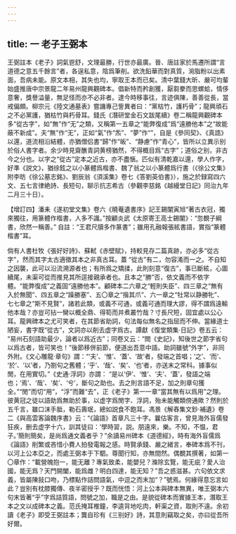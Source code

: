 ```yaml
---
---
---
```

title: 一 老子王弼本
---




王弼註本《老子》詞氣鬯舒，文理最勝，行世亦最廣。晉、唐註家於馬遷所謂“言道德之意五千餘言”者，各逞私意，陰爲筆削。欲洗鉛華而對真質，涴脂粉以出素面，吾病未能。原文本相，其失也均，寧取王本而已矣。清中葉錢大昕、嚴可均輩始盛推唐中宗景龍二年易州龍興觀碑本。倡新特而矜創獲，厭芻豢而思螺蛤，情侈意奢，獎譽溢量，無足怪而亦不必非者。逮今時移事往，言迹俱陳，善善從長，當戒偏頗。柳宗元《陸文通墓表》嘗譏專己訾異者曰：“黨枯竹，護朽骨”；龍興頑石之不必黨護，猶枯竹與朽骨耳。錢氏《潛研堂金石文跋尾續》卷二稱龍興觀碑本多“從古字”，如“無”作“无”之類，又稱第一五章之“能弊復成”爲“遠勝他本”之“故能蔽不新成”。夫“無”作“无”，正如“氣”作“炁”、“夢”作“”，自是《參同契》、《真誥》以還，道流相沿結體，亦猶僧侣書“歸”作“皈”、“静慮”作“青心”，皆所以立異示别於俗人書字者。余少時見齋醮青詞黄榜猶然，不得概目爲“古字”；道俗之别，非古今之分也。以字之“從古”定本之近古，亦不盡愜。匹似有清乾嘉以還，學人作字，好準《説文》，猶徐鉉之以小篆體爲楷書、魏了翁之以小篆體爲行書（《徐公文集》附李昉《徐公墓志銘》、劉辰翁《須溪集》卷七《答劉英伯書》），施之於録寫四六文、五七言律絶詩、長短句，聊示抗志希古（參觀李慈銘《越縵堂日記》同治九年二月三十日）。

【增訂四】潘耒《遂初堂文集》卷六《曉菴遺書序》記王錫闡寅旭“著古衣冠，獨來獨往，用篆體作楷書，人多不識。”按顧炎武《太原寄王高士錫闡》：“忽覩子綱書，欣然一稱善。” 自註：“王君尺牘多作篆書”；雖用孔融報張絃書語，實指“篆體楷書”耳。

倘有人書杜牧《張好好詩》、蘇軾《赤壁賦》，持較見存二篇真跡，亦必多“從古字”，然而其字太古適徵其本之非真古耳。蓋 “從古”有二，勿容淆而一之。不自知之因襲，此可以沿流溯源者也；有所爲之矯揉，此則刻意“復古”，事已斷絃，心圖續尾，未渠可從而推見其所逕接親承者也。且本之“勝”否，依文義而不依字體。“能弊復成”之義固“遠勝他本”。顧碑本二六章之“輕則失臣”、四三章之“無有入於無聞”、四五章之“躁勝塞”、五〇章之“揩其爪”、六一章之“牡常以静勝牝”、七七章之“斯不見賢”，諸若此類，或義不可通，或義可通而理大謬，得不謂爲遠輸他本哉？亦豈可拈一臠以概全鼎、得筍而并煮叢竹哉？寸長尺短，固宜處以公心耳。龍興碑本之尤可笑者，在其節省助詞，句法每似無名之指屈而不伸。當緣道士陋妄，書字既“從古”，文詞亦以削去虚字爲古。譚獻《復堂類集·日記》卷五云： “易州石刻語助最少，論者以爲近古”；同卷又云：“閲《史記》，知後世之節字省句以爲古者，皆可笑也！”後節移併前節，便道出吾意中語。助詞雖號“外字”，非同外附。《文心雕龍·章句》謂：“‘夫’、‘惟’、‘蓋’、‘故’者，發端之首唱；‘之’、‘而’、 ‘於’、‘以’者，乃劄句之舊體；‘乎’、‘哉’、‘矣’、‘也’者，亦送末之常科。據事似閒，在用實切。”《史通·浮詞》亦謂： “是以‘伊’、‘惟’、‘夫’、‘蓋’，發語之端也；‘焉’、‘哉’、‘矣’、‘兮’，斷句之助也。去之則言語不足，加之則章句獲全。”“閒”而切“用”，“浮”而難“去”，正《老子》第一一章“當其無有以爲用”之理。彼黄冠之徒以語助爲無助於事，以虚字爲閒字、浮詞，殆未能觸類傍通歟？然則於五千言，雖口沫手胝，勒石壽珉，總如説食不飽耳。馮景《解舂集文鈔·補遺》卷二《與高雲客論魏序書》云：“《論語》首章凡三十字。曩估客言，曾見海外盲儒發狂疾，删去虚字十六，訓其徒曰：‘學時習，説。朋遠來，樂。不知，不愠，君子。’簡則簡矣，是尚爲通文義者乎？”余讀易州碑本《道德經》，時有海外盲儒爲《論語》削繁或吝惜小費人拍發電報之感。時賢承錢、嚴之緒言，奉碑本爲不刊，以河上公本亞之，而處王弼本于下駟。尊聞行知，亦無間然。偶覩其撰著，如第一〇章作：“載營魄抱一，能无離？專氣致柔，能嬰兒？滌除玄覽，能无疵？愛人治國，能无爲？天門開闔，能爲雌？明白四達，能无知？”吾之惑滋甚。六句依文求義，皆屬陳敍口吻，乃標點作詰問語氣，中逗之而末加“？”號焉。何緣得意忘言如此？豈别有枕膝獨傳、夜半密授乎？既而恍悟：河上公本與碑本無異，唯王弼本六句末皆著“乎”字爲詰質語，問號之加，職是之由。是貌從碑本而實據王本，潛取王本之文以成碑本之義。范氏掩耳椎鐘，李逵背地吃肉，軒渠之資，取則不遠。余初讀《老子》即受王弼註本；龔自珍有《三别好》詩，其意則竊取之矣，亦曰從吾所好爾。